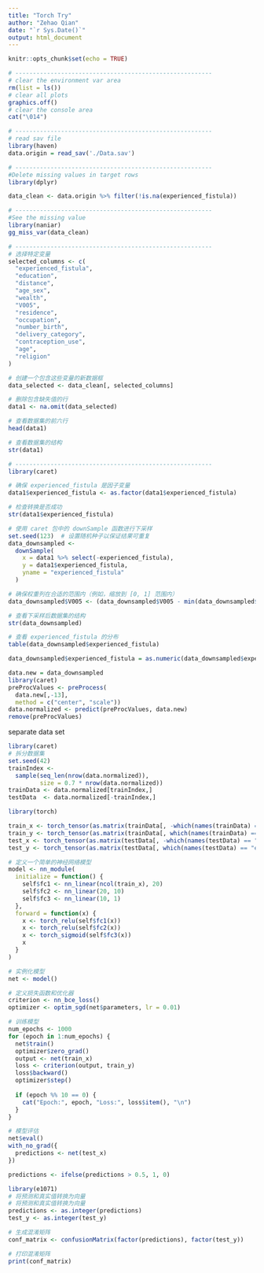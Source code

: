 ```yaml
---
title: "Torch Try"
author: "Zehao Qian"
date: "`r Sys.Date()`"
output: html_document
---
```


```r
knitr::opts_chunk$set(echo = TRUE)
```

```r
# --------------------------------------------------------
# clear the environment var area
rm(list = ls())
# clear all plots
graphics.off()
# clear the console area
cat("\014")
```

```r
# --------------------------------------------------------
# read sav file
library(haven)
data.origin = read_sav('./Data.sav')

# --------------------------------------------------------
#Delete missing values in target rows
library(dplyr)

data_clean <- data.origin %>% filter(!is.na(experienced_fistula))

# --------------------------------------------------------
#See the missing value
library(naniar)
gg_miss_var(data_clean)

# --------------------------------------------------------
# 选择特定变量
selected_columns <- c(
  "experienced_fistula",
  "education",
  "distance",
  "age_sex",
  "wealth",
  "V005",
  "residence",
  "occupation",
  "number_birth",
  "delivery_category",
  "contraception_use",
  "age",
  "religion"
)

# 创建一个包含这些变量的新数据框
data_selected <- data_clean[, selected_columns]

# 删除包含缺失值的行
data1 <- na.omit(data_selected)

# 查看数据集的前六行
head(data1)

# 查看数据集的结构
str(data1)

# --------------------------------------------------------
library(caret)

# 确保 experienced_fistula 是因子变量
data1$experienced_fistula <- as.factor(data1$experienced_fistula)

# 检查转换是否成功
str(data1$experienced_fistula)

# 使用 caret 包中的 downSample 函数进行下采样
set.seed(123)  # 设置随机种子以保证结果可重复
data_downsampled <-
  downSample(
    x = data1 %>% select(-experienced_fistula),
    y = data1$experienced_fistula,
    yname = "experienced_fistula"
  )

# 确保权重列在合适的范围内（例如，缩放到 [0, 1] 范围内）
data_downsampled$V005 <- (data_downsampled$V005 - min(data_downsampled$V005)) / (max(data_downsampled$V005) - min(data_downsampled$V005))

# 查看下采样后数据集的结构
str(data_downsampled)

# 查看 experienced_fistula 的分布
table(data_downsampled$experienced_fistula)

data_downsampled$experienced_fistula = as.numeric(data_downsampled$experienced_fistula) - 1

```

```r
data.new = data_downsampled
library(caret)
preProcValues <- preProcess(
  data.new[,-13],
  method = c("center", "scale"))
data.normalized <- predict(preProcValues, data.new)
remove(preProcValues)
```

separate data set

```r
library(caret)
# 拆分数据集
set.seed(42)
trainIndex <-
  sample(seq_len(nrow(data.normalized)),
         size = 0.7 * nrow(data.normalized))
trainData <- data.normalized[trainIndex,]
testData  <- data.normalized[-trainIndex,]
```

```r
library(torch)

train_x <- torch_tensor(as.matrix(trainData[, -which(names(trainData) == "experienced_fistula")]))
train_y <- torch_tensor(as.matrix(trainData[, which(names(trainData) == "experienced_fistula")]))
test_x <- torch_tensor(as.matrix(testData[, -which(names(testData) == "experienced_fistula")]))
test_y <- torch_tensor(as.matrix(testData[, which(names(testData) == "experienced_fistula")]))

# 定义一个简单的神经网络模型
model <- nn_module(
  initialize = function() {
    self$fc1 <- nn_linear(ncol(train_x), 20)
    self$fc2 <- nn_linear(20, 10)
    self$fc3 <- nn_linear(10, 1)
  },
  forward = function(x) {
    x <- torch_relu(self$fc1(x))
    x <- torch_relu(self$fc2(x))
    x <- torch_sigmoid(self$fc3(x))
    x
  }
)

# 实例化模型
net <- model()

# 定义损失函数和优化器
criterion <- nn_bce_loss()
optimizer <- optim_sgd(net$parameters, lr = 0.01)

# 训练模型
num_epochs <- 1000
for (epoch in 1:num_epochs) {
  net$train()
  optimizer$zero_grad()
  output <- net(train_x)
  loss <- criterion(output, train_y)
  loss$backward()
  optimizer$step()
  
  if (epoch %% 10 == 0) {
    cat("Epoch:", epoch, "Loss:", loss$item(), "\n")
  }
}

# 模型评估
net$eval()
with_no_grad({
  predictions <- net(test_x)
})

predictions <- ifelse(predictions > 0.5, 1, 0)

```

```r
library(e1071)
# 将预测和真实值转换为向量
# 将预测和真实值转换为向量
predictions <- as.integer(predictions)
test_y <- as.integer(test_y)

# 生成混淆矩阵
conf_matrix <- confusionMatrix(factor(predictions), factor(test_y))

# 打印混淆矩阵
print(conf_matrix)
```

```r

```
